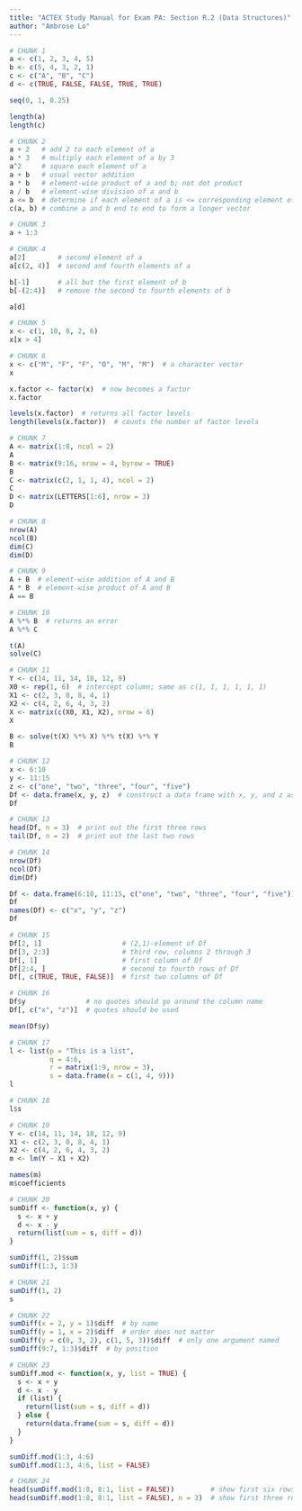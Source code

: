 ---
title: "ACTEX Study Manual for Exam PA: Section R.2 (Data Structures)"
author: "Ambrose Lo"
---

```{r}
# CHUNK 1
a <- c(1, 2, 3, 4, 5)
b <- c(5, 4, 3, 2, 1)
c <- c("A", "B", "C")
d <- c(TRUE, FALSE, FALSE, TRUE, TRUE)

seq(0, 1, 0.25)

length(a)
length(c)
```


```{r}
# CHUNK 2
a + 2   # add 2 to each element of a
a * 3   # multiply each element of a by 3
a^2     # square each element of a
a + b   # usual vector addition
a * b   # element-wise product of a and b; not dot product
a / b   # element-wise division of a and b
a <= b  # determine if each element of a is <= corresponding element of b
c(a, b) # combine a and b end to end to form a longer vector
```


```{r}
# CHUNK 3
a + 1:3
```


```{r}
# CHUNK 4
a[2]        # second element of a
a[c(2, 4)]  # second and fourth elements of a

b[-1]       # all but the first element of b
b[-(2:4)]   # remove the second to fourth elements of b

a[d]
```


```{r}
# CHUNK 5
x <- c(1, 10, 8, 2, 6)
x[x > 4]
```


```{r}
# CHUNK 6
x <- c("M", "F", "F", "O", "M", "M")  # a character vector
x

x.factor <- factor(x)  # now becomes a factor
x.factor

levels(x.factor)  # returns all factor levels
length(levels(x.factor))  # counts the number of factor levels
```


```{r}
# CHUNK 7
A <- matrix(1:8, ncol = 2)
A
B <- matrix(9:16, nrow = 4, byrow = TRUE)
B
C <- matrix(c(2, 1, 1, 4), ncol = 2)
C
D <- matrix(LETTERS[1:6], nrow = 3)
D
```


```{r}
# CHUNK 8
nrow(A)
ncol(B)
dim(C)
dim(D)
```


```{r}
# CHUNK 9
A + B  # element-wise addition of A and B
A * B  # element-wise product of A and B
A == B
```


```{r}
# CHUNK 10
A %*% B  # returns an error
A %*% C

t(A)
solve(C)
```


```{r}
# CHUNK 11
Y <- c(14, 11, 14, 18, 12, 9)
X0 <- rep(1, 6)  # intercept column; same as c(1, 1, 1, 1, 1, 1)
X1 <- c(2, 3, 0, 8, 4, 1)
X2 <- c(4, 2, 6, 4, 3, 2)
X <- matrix(c(X0, X1, X2), nrow = 6)
X

B <- solve(t(X) %*% X) %*% t(X) %*% Y
B
```


```{r}
# CHUNK 12
x <- 6:10
y <- 11:15
z <- c("one", "two", "three", "four", "five")
Df <- data.frame(x, y, z)  # construct a data frame with x, y, and z as columns
Df
```


```{r}
# CHUNK 13
head(Df, n = 3)  # print out the first three rows
tail(Df, n = 2)  # print out the last two rows
```


```{r}
# CHUNK 14
nrow(Df)
ncol(Df)
dim(Df)

Df <- data.frame(6:10, 11:15, c("one", "two", "three", "four", "five"))
Df
names(Df) <- c("x", "y", "z")
Df
```


```{r}
# CHUNK 15
Df[2, 1]                    # (2,1)-element of Df
Df[3, 2:3]                  # third row, columns 2 through 3
Df[, 1]                     # first column of Df
Df[2:4, ]                   # second to fourth rows of Df
Df[, c(TRUE, TRUE, FALSE)]  # first two columns of Df
```


```{r}
# CHUNK 16
Df$y               # no quotes should go around the column name
Df[, c("x", "z")]  # quotes should be used

mean(Df$y)
```


```{r}
# CHUNK 17
l <- list(p = "This is a list",
          q = 4:6,
          r = matrix(1:9, nrow = 3),
          s = data.frame(x = c(1, 4, 9)))
l
```


```{r}
# CHUNK 18
l$s
```


```{r}
# CHUNK 19
Y <- c(14, 11, 14, 18, 12, 9)
X1 <- c(2, 3, 0, 8, 4, 1)
X2 <- c(4, 2, 6, 4, 3, 2)
m <- lm(Y ~ X1 + X2)

names(m)
m$coefficients
```


```{r}
# CHUNK 20
sumDiff <- function(x, y) {
  s <- x + y
  d <- x - y
  return(list(sum = s, diff = d))
}

sumDiff(1, 2)$sum
sumDiff(1:3, 1:3)
```


```{r}
# CHUNK 21
sumDiff(1, 2)
s
```


```{r}
# CHUNK 22
sumDiff(x = 2, y = 1)$diff  # by name
sumDiff(y = 1, x = 2)$diff  # order does not matter
sumDiff(y = c(0, 3, 2), c(1, 5, 3))$diff  # only one argument named
sumDiff(9:7, 1:3)$diff  # by position
```


```{r}
# CHUNK 23
sumDiff.mod <- function(x, y, list = TRUE) {
  s <- x + y
  d <- x - y
  if (list) {
    return(list(sum = s, diff = d))
  } else {
    return(data.frame(sum = s, diff = d))
  }
}

sumDiff.mod(1:3, 4:6)
sumDiff.mod(1:3, 4:6, list = FALSE)
```


```{r}
# CHUNK 24
head(sumDiff.mod(1:8, 8:1, list = FALSE))         # show first six rows
head(sumDiff.mod(1:8, 8:1, list = FALSE), n = 3)  # show first three rows
```